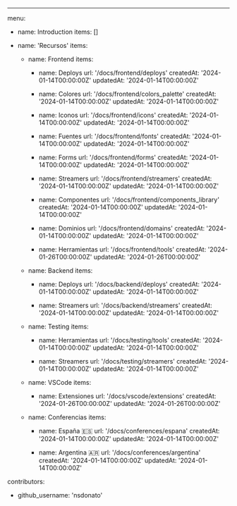 ---

menu:

- name: Introduction
  items: []

- name: 'Recursos'
  items:

  - name: Frontend
    items:

    - name: Deploys
      url: '/docs/frontend/deploys'
      createdAt: '2024-01-14T00:00:00Z'
      updatedAt: '2024-01-14T00:00:00Z'

    - name: Colores
      url: '/docs/frontend/colors_palette'
      createdAt: '2024-01-14T00:00:00Z'
      updatedAt: '2024-01-14T00:00:00Z'

    - name: Iconos
      url: '/docs/frontend/icons'
      createdAt: '2024-01-14T00:00:00Z'
      updatedAt: '2024-01-14T00:00:00Z'

    - name: Fuentes
      url: '/docs/frontend/fonts'
      createdAt: '2024-01-14T00:00:00Z'
      updatedAt: '2024-01-14T00:00:00Z'

    - name: Forms
      url: '/docs/frontend/forms'
      createdAt: '2024-01-14T00:00:00Z'
      updatedAt: '2024-01-14T00:00:00Z'

    - name: Streamers
      url: '/docs/frontend/streamers'
      createdAt: '2024-01-14T00:00:00Z'
      updatedAt: '2024-01-14T00:00:00Z'

    - name: Componentes
      url: '/docs/frontend/components_library'
      createdAt: '2024-01-14T00:00:00Z'
      updatedAt: '2024-01-14T00:00:00Z'

    - name: Dominios
      url: '/docs/frontend/domains'
      createdAt: '2024-01-14T00:00:00Z'
      updatedAt: '2024-01-14T00:00:00Z'

    - name: Herramientas
      url: '/docs/frontend/tools'
      createdAt: '2024-01-26T00:00:00Z'
      updatedAt: '2024-01-26T00:00:00Z'

  - name: Backend
    items:

    - name: Deploys
      url: '/docs/backend/deploys'
      createdAt: '2024-01-14T00:00:00Z'
      updatedAt: '2024-01-14T00:00:00Z'

    - name: Streamers
      url: '/docs/backend/streamers'
      createdAt: '2024-01-14T00:00:00Z'
      updatedAt: '2024-01-14T00:00:00Z'

  - name: Testing
    items:

    - name: Herramientas
      url: '/docs/testing/tools'
      createdAt: '2024-01-14T00:00:00Z'
      updatedAt: '2024-01-14T00:00:00Z'

    - name: Streamers
      url: '/docs/testing/streamers'
      createdAt: '2024-01-14T00:00:00Z'
      updatedAt: '2024-01-14T00:00:00Z'

  - name: VSCode
    items:

    - name: Extensiones
      url: '/docs/vscode/extensions'
      createdAt: '2024-01-26T00:00:00Z'
      updatedAt: '2024-01-26T00:00:00Z'

  - name: Conferencias
    items:

    - name: España 🇪🇸
      url: '/docs/conferences/espana'
      createdAt: '2024-01-14T00:00:00Z'
      updatedAt: '2024-01-14T00:00:00Z'

    - name: Argentina 🇦🇷
      url: '/docs/conferences/argentina'
      createdAt: '2024-01-14T00:00:00Z'
      updatedAt: '2024-01-14T00:00:00Z'

contributors:

- github_username: 'nsdonato'
